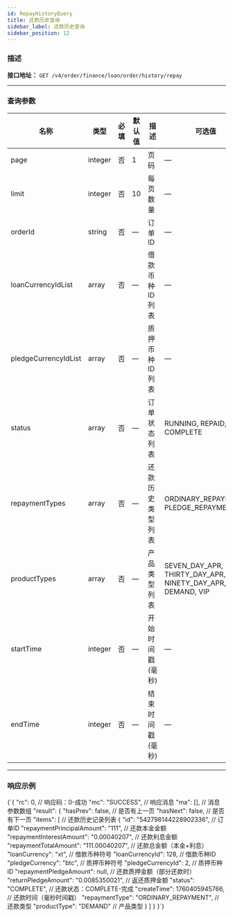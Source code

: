 ```yaml
---
id: RepayHistoryQuery
title: 还款历史查询
sidebar_label: 还款历史查询
sidebar_position: 12
---
```



### 描述
**接口地址：**
`GET /v4/order/finance/loan/order/history/repay`

---

### 查询参数

| 名称 | 类型 | 必填 | 默认值 | 描述 | 可选值 |
|------|------|------|--------|------|--------|
| page | integer | 否 | 1 | 页码 | — |
| limit | integer | 否 | 10 | 每页数量 | — |
| orderId | string | 否 | — | 订单ID | — |
| loanCurrencyIdList | array | 否 | — | 借款币种ID列表 | — |
| pledgeCurrencyIdList | array | 否 | — | 质押币种ID列表 | — |
| status | array | 否 | — | 订单状态列表 | RUNNING, REPAID, COMPLETE |
| repaymentTypes | array | 否 | — | 还款历史类型列表 | ORDINARY_REPAYMENT, PLEDGE_REPAYMENT |
| productTypes | array | 否 | — | 产品类型列表 | SEVEN_DAY_APR, THIRTY_DAY_APR, NINETY_DAY_APR, DEMAND, VIP |
| startTime | integer | 否 | — | 开始时间戳 (毫秒) | — |
| endTime | integer | 否 | — | 结束时间戳 (毫秒) | — |

---

### 响应示例

<CodeBlock language="json" title="响应示例">
{`{
  "rc": 0,                                        // 响应码：0-成功
  "mc": "SUCCESS",                                // 响应消息
  "ma": [],                                       // 消息参数数组
  "result": {
    "hasPrev": false,                             // 是否有上一页
    "hasNext": false,                             // 是否有下一页
    "items": [                                    // 还款历史记录列表
      {
        "id": "542798144228902336",               // 订单ID
        "repaymentPrincipalAmount": "111",        // 还款本金金额
        "repaymentInterestAmount": "0.00040207",  // 还款利息金额
        "repaymentTotalAmount": "111.00040207",   // 还款总金额（本金+利息）
        "loanCurrency": "xt",                     // 借款币种符号
        "loanCurrencyId": 128,                    // 借款币种ID
        "pledgeCurrency": "btc",                  // 质押币种符号
        "pledgeCurrencyId": 2,                    // 质押币种ID
        "repaymentPledgeAmount": null,            // 还款质押金额（部分还款时）
        "returnPledgeAmount": "0.0085350021",     // 返还质押金额
        "status": "COMPLETE",                     // 还款状态：COMPLETE-完成
        "createTime": 1760405945766,              // 还款时间（毫秒时间戳）
        "repaymentType": "ORDINARY_REPAYMENT",    // 还款类型
        "productType": "DEMAND"                   // 产品类型
      }
    ]
  }
}`}
</CodeBlock>
